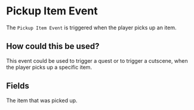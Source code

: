 
# Pickup Item Event

The `Pickup Item Event` is triggered when the player picks up an item.

## How could this be used?

This event could be used to trigger a quest or to trigger a cutscene, when the player picks up a specific item.

## Fields

<EventsField />

<EntryField name="Material" required>
    The item that was picked up.
</EntryField>
